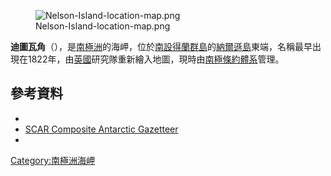 [[Image:Nelson-Island-location-map.png|thumb]]

{{coord|62|19|S|58|50|W|source:GNIS|display=title}}

'''迪圖瓦角'''（{{lang-en|Duthoit Point}}），是[[南極洲|南極洲]]的海岬，位於[[南設得蘭群島|南設得蘭群島]]的[[納爾遜島|納爾遜島]]東端，名稱最早出現在1822年，由[[英國|英國]]研究隊重新繪入地圖，現時由[[南極條約體系|南極條約體系]]管理。

==參考資料==
*{{cite gnis | type = antarid | id = 4209| name = Duthoit Point | accessdate = 2012-02-21}}
*[http://data.aad.gov.au/aadc/gaz/scar/ SCAR Composite Antarctic Gazetteer] {{WebCite|url=https://www.webcitation.org/5ug2CfC7m?url=http://data.aad.gov.au/aadc/gaz/scar/ |date=20101202140255 |dateformat=iso }}
*{{usgs-gazetteer|id=4209}}

{{Antarctica-geo-stub}}
[[Category:南極洲海岬|Category:南極洲海岬]]